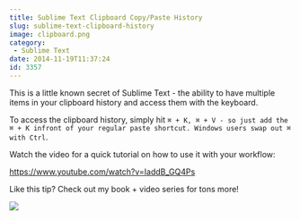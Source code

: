 ```yaml
---
title: Sublime Text Clipboard Copy/Paste History
slug: sublime-text-clipboard-history
image: clipboard.png
category:
 - Sublime Text
date: 2014-11-19T11:37:24
id: 3357
---
```


This is a little known secret of Sublime Text - the ability to have multiple items in your clipboard history and access them with the keyboard.

To access the clipboard history, simply hit `⌘ + K, ⌘ + V - so just add the ⌘ + K infront of your regular paste shortcut. Windows users swap out ⌘ with Ctrl`.

Watch the video for a quick tutorial on how to use it with your workflow:

https://www.youtube.com/watch?v=IaddB_GQ4Ps

Like this tip? Check out my book + video series for tons more!

<a href="https://sublimetextbook.com/?utm_source=clipboard&utm_medium=banner&utm_campaign=product"><img src="facebook-share2.png" /></a>